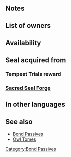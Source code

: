 {{Passive
|type=A
|name=Spd/Res Bond
|exclusive=0
|1name=Spd/Res Bond 1
|1tagid=SID_速さ魔防の絆1
|1promotionRarity=4
|1promotionTier=1
|alt1name=Spd Res Bond 1
|1required=-
|1effect=If unit is adjacent to an ally, grants Spd/Res+3 during combat.
|1cost=60
|2name=Spd/Res Bond 2
|2tagid=SID_速さ魔防の絆2
|2promotionRarity=5
|2promotionTier=1
|alt2name=Spd Res Bond 2
|2effect=If unit is adjacent to an ally, grants Spd/Res+4 during combat.
|2cost=120
|3name=Spd/Res Bond 3
|3tagid=SID_速さ魔防の絆3
|alt3name=Spd Res Bond 3
|3effect=If unit is adjacent to an ally, grants Spd/Res+5 during combat.
|3next=-
|4name=Spd/Res Bond 4
|alt4name=Spd Res Bond 4
|4tagid=SID_速さ魔防の絆4
|4cost=300
|4effect=If unit is adjacent to an ally, grants Spd/Res+7 to unit and neutralizes unit's penalties to Spd/Res during combat.
|3cost=240
|canUseMove={{MoveList|All}}
|canUseWeapon={{WeaponList|All}}
|properties=random_owner
}}
==Notes==
{{Temporary buffs}}
{{Penalty neutralization|name=Spd/Res Bond 4}}
==List of owners==
{{Skill Hero List}}
==Availability==
{{PassiveFocusList}}
{{PassiveDistributionList}}
{{PassiveCombatManualList}}
==Seal acquired from==
===Tempest Trials reward===
{{Tempest Trials seal reward}}
===[[Sacred Seal Forge]]===
{{SealCosts
|seals=Spd/Res Bond 1;Spd/Res Bond 2;Spd/Res Bond 3
|badgeColor=Transparent
|costs1=20;100;40
|costs2=60;200;50
|costs3=400;1000;100
}}
==In other languages==
{{OtherLanguages
|english=Spd/Res Bond
|japanese=速さ魔防の絆
|german=Ges./Res.-Band
|spanishEU=Lazo Vel/Res
|spanishLA=Lazo Vel./Res.
|french=Lien Vit/Rés
|italian=Vincolo Vel/Res
|chineseTW=速度魔防的羈絆
|portuguese=Laço Vel./Res.
}}
==See also==
* [[Bond Passives]]
* [[Owl Tomes]]
{{Seals Navbox}}
{{Passives Navbox|A}}
[[Category:Bond Passives]]